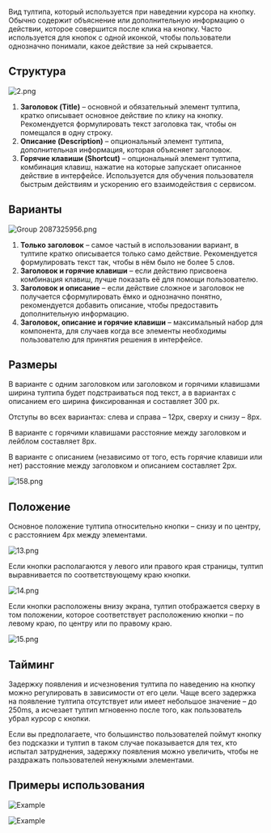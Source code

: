 Вид тултипа, который используется при наведении курсора на кнопку. Обычно содержит объяснение или дополнительную информацию о действии, которое совершится после клика на кнопку. Часто используется для кнопок с одной иконкой, чтобы пользователи однозначно понимали, какое действие за ней скрывается.

## Структура

![2.png](/static/images/design/ActionTooltip/Structure.png)

1. **Заголовок (Title)** – основной и обязательный элемент тултипа, кратко описывает основное действие по клику на кнопку. Рекомендуется формулировать текст заголовка так, чтобы он помещался в одну строку.
2. **Описание (Description)** – опциональный элемент тултипа, дополнительная информация, которая объясняет заголовок.
3. **Горячие клавиши (Shortcut)** – опциональный элемент тултипа, комбинация клавиш, нажатие на которые запускает описанное действие в интерфейсе. Используется для обучения пользователя быстрым действиям и ускорению его взаимодействия с сервисом.

## Варианты

![Group 2087325956.png](/static/images/design/ActionTooltip/Variants.png)

1. **Только заголовок** – самое частый в использовании вариант, в тултипе кратко описывается только само действие. Рекомендуется формулировать текст так, чтобы в нём было не более 5 слов.
2. **Заголовок и горячие клавиши** – если действию присвоена комбинация клавиш, лучше показать её для помощи пользователю.
3. **Заголовок и описание** – если действие сложное и заголовок не получается сформулировать ёмко и однозначно понятно, рекомендуется добавить описание, чтобы предоставить дополнительную информацию.
4. **Заголовок, описание и горячие клавиши** – максимальный набор для компонента, для случаев когда все элементы необходимы пользователю для принятия решения в интерфейсе.

## Размеры

В варианте с одним заголовком или заголовком и горячими клавишами ширина тултипа будет подстраиваться под текст, а в вариантах с описанием его ширина фиксированная и составляет 300 px.

Отступы во всех вариантах: слева и справа – 12px, сверху и снизу – 8px.

В варианте с горячими клавишами расстояние между заголовком и лейблом составляет 8px.

В варианте с описанием (независимо от того, есть горячие клавиши или нет) расстояние между заголовком и описанием составляет 2px.

![158.png](/static/images/design/ActionTooltip/Sizes.png)

## Положение

Основное положение тултипа относительно кнопки – снизу и по центру, с расстоянием 4px между элементами.

![13.png](/static/images/design/ActionTooltip/LocationUnder.png)

Если кнопки располагаются у левого или правого края страницы, тултип выравнивается по соответствующему краю кнопки.

![14.png](/static/images/design/ActionTooltip/LocationUnderLeft&right.png)

Если кнопки расположены внизу экрана, тултип отображается сверху в том положении, которое соответствует расположению кнопки – по левому краю, по центру или по правому краю.

![15.png](/static/images/design/ActionTooltip/LocationAboveLeft&center&right.png)

## Тайминг

Задержку появления и исчезновения тултипа по наведению на кнопку можно регулировать в зависимости от его цели. Чаще всего задержка на появление тултипа отсутствует или имеет небольшое значение – до 250ms, а исчезает тултип мгновенно после того, как пользователь убрал курсор с кнопки.

Если вы предполагаете, что большинство пользователей поймут кнопку без подсказки и тултип в таком случае показывается для тех, кто испытал затруднения, задержку появления можно увеличить, чтобы не раздражать пользователей ненужными элементами.

## Примеры использования

![Example](/static/images/design/ActionTooltip/Example1.png)

![Example](/static/images/design/ActionTooltip/Example2.png)
